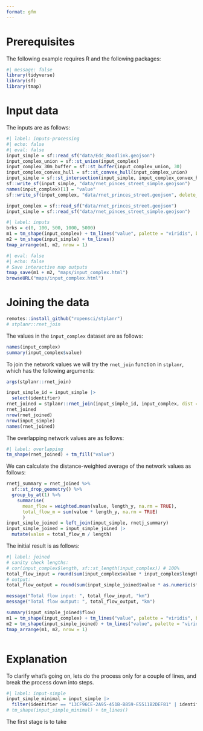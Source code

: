```yaml
---
format: gfm
---
```


# Prerequisites

The following example requires R and the following packages:

```r
#| message: false
library(tidyverse)
library(sf)
library(tmap)
```

# Input data

The inputs are as follows:

```r
#| label: inputs-processing
#| echo: false
#| eval: false
input_simple = sf::read_sf("data/Edc_Roadlink.geojson")
input_complex_union = sf::st_union(input_complex)
input_complex_30m_buffer = sf::st_buffer(input_complex_union, 30)
input_complex_convex_hull = sf::st_convex_hull(input_complex_union)
input_simple = sf::st_intersection(input_simple, input_complex_convex_hull)
sf::write_sf(input_simple, "data/rnet_pinces_street_simple.geojson")
names(input_complex)[1] = "value"
sf::write_sf(input_complex, "data/rnet_princes_street.geojson", delete_dsn = TRUE)
```

```r
input_complex = sf::read_sf("data/rnet_princes_street.geojson")
input_simple = sf::read_sf("data/rnet_pinces_street_simple.geojson")
```

```r
#| label: inputs
brks = c(0, 100, 500, 1000, 5000)
m1 = tm_shape(input_complex) + tm_lines("value", palette = "viridis", breaks = brks)
m2 = tm_shape(input_simple) + tm_lines()
tmap_arrange(m1, m2, nrow = 1)
```

```r
#| eval: false
#| echo: false
# Save interactive map outputs
tmap_save(m1 + m2, "maps/input_complex.html")
browseURL("maps/input_complex.html")
```

# Joining the data

```r
remotes::install_github("ropensci/stplanr")
# stplanr::rnet_join
```

The values in the `input_complex` dataset are as follows:

```r
names(input_complex)
summary(input_complex$value)
```

To join the network values we will try the `rnet_join` function in `stplanr`, which has the following arguments:

```r
args(stplanr::rnet_join)
```


```r
input_simple_id = input_simple |>
  select(identifier)
rnet_joined = stplanr::rnet_join(input_simple_id, input_complex, dist = 30)
rnet_joined
nrow(rnet_joined)
nrow(input_simple)
names(rnet_joined)
```

The overlapping network values are as follows:

```r
#| label: overlapping
tm_shape(rnet_joined) + tm_fill("value")
```

We can calculate the distance-weighted average of the network values as follows:

```r
rnetj_summary = rnet_joined %>%
  sf::st_drop_geometry() %>%
  group_by_at(1) %>%
    summarise(
      mean_flow = weighted.mean(value, length_y, na.rm = TRUE),
      total_flow_m = sum(value * length_y, na.rm = TRUE)
      )
input_simple_joined = left_join(input_simple, rnetj_summary)
input_simple_joined = input_simple_joined |>
  mutate(value = total_flow_m / length)
```

The initial result is as follows:

```r
#| label: joined
# sanity check lengths:
# cor(input_complex$length, sf::st_length(input_complex)) # 100%
total_flow_input = round(sum(input_complex$value * input_complex$length) / 1000)
# output:
total_flow_output = round(sum(input_simple_joined$value * as.numeric(sf::st_length((input_simple_joined))), na.rm = TRUE) / 1000)

message("Total flow input: ", total_flow_input, "km")
message("Total flow output: ", total_flow_output, "km")

summary(input_simple_joined$flow)
m1 = tm_shape(input_complex) + tm_lines("value", palette = "viridis", breaks = brks)
m2 = tm_shape(input_simple_joined) + tm_lines("value", palette = "viridis", breaks = brks)
tmap_arrange(m1, m2, nrow = 1)
```

```r

```





# Explanation

To clarify what's going on, lets do the process only for a couple of lines, and break the process down into steps.

```r
#| label: input-simple
input_simple_minimal = input_simple |>
  filter(identifier == "13CF96CE-2A95-451B-B859-E5511B2DEF81" | identifier == "C90C4EA9-5E6A-4A6A-ADEB-5EC5937F6C3A") 
# tm_shape(input_simple_minimal) + tm_lines()
```

The first stage is to take 
